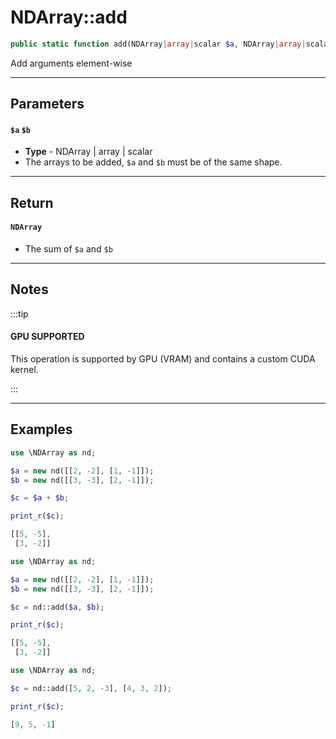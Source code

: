 
# NDArray::add

```php
public static function add(NDArray|array|scalar $a, NDArray|array|scalar $b): NDArray|scalar;
```
Add arguments element-wise

---

## Parameters

#### `$a` `$b`
  - **Type** - NDArray | array | scalar
  - The arrays to be added, `$a` and `$b` must be of the same shape.

---

## Return

#### `NDArray`

- The sum of `$a` and `$b`

---

## Notes

:::tip

#### GPU SUPPORTED
This operation is supported by GPU (VRAM) and contains a custom CUDA kernel.

:::

---

## Examples

<Tabs>
<TabItem value="example1" label="Example 1" default>


```php
use \NDArray as nd;

$a = new nd([[2, -2], [1, -1]]);
$b = new nd([[3, -3], [2, -1]]);

$c = $a + $b;

print_r($c);
```
```php
[[5, -5],
 [3, -2]]
```


</TabItem>
<TabItem value="example2" label="Example 2">


```php
use \NDArray as nd;

$a = new nd([[2, -2], [1, -1]]);
$b = new nd([[3, -3], [2, -1]]);

$c = nd::add($a, $b);

print_r($c);
```
```php
[[5, -5],
 [3, -2]]
```

</TabItem>
<TabItem value="example3" label="Example 3">


```php
use \NDArray as nd;

$c = nd::add([5, 2, -3], [4, 3, 2]);

print_r($c);
```
```php
[9, 5, -1]
```


</TabItem>
</Tabs>